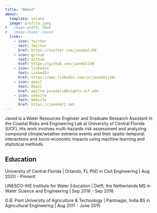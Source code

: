 ```yaml
---
title: "About"
about:
  template: solana
  image: profile.jpeg
#   image-width: 10em
#   image-shape: round
  links:
    - icon: twitter
      text: Twitter
      href: https://twitter.com/javedali99
    - icon: github
      text: Github
      href: https://github.com/javedali99
    - icon: linkedin
      text: LinkedIn
      href: https://www.linkedin.com/in/javedali18/
    - icon: email
      text: Email
      href: mailto:javedali@knights.ucf.edu 
    - icon: website
      text: Website
      href: https://javedali.net 
---
```


Javed is a Water Resources Engineer and Graduate Research Assistant in the Coastal Risks and Engineering Lab at University of Central Florida (UCF). His work involves multi-hazards risk assessment and analyzing compound climate/weather extreme events and their spatio-temporal interactions and socio-economic impacts using machine learning and statistical methods. 

## Education

University of Central Florida | Orlando, FL
PhD in Civil Engineering | Aug 2020 - Present

UNESCO-IHE Institute for Water Education | Delft, the Netherlands
MS in Water Science and Engineering | Sep 2016 - Sep 2018

G.B. Pant University of Agriculture & Technology | Pantnagar, India
BS in Agricultural Engineering | Aug 2011 - June 2015

